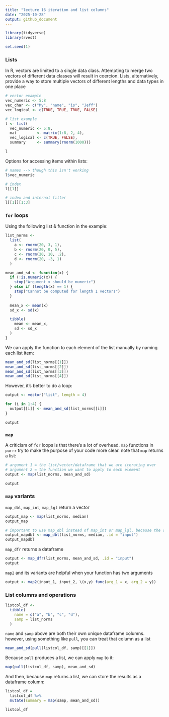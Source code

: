 ```yaml
---
title: "lecture 16 iteration and list columns"
date: "2025-10-28"
output: github_document
---
```


```r
library(tidyverse)
library(rvest)

set.seed(1)
```

### Lists

In R, vectors are limited to a single data class. Attempting to merge two vectors of different data classes will result in coercion. Lists, alternatively, provide a way to store multiple vectors of different lengths and data types in one place

```r
# vector example
vec_numeric <- 5:8
vec_char <- c("My", "name", "is", "Jeff")
vec_logical <- c(TRUE, TRUE, TRUE, FALSE)

# list example
l <- list(
  vec_numeric <- 5:8,
  mat         <- matrix(1:8, 2, 4),
  vec_logical <- c(TRUE, FALSE),
  summary     <- summary(rnorm(1000)))

l
```

Options for accessing items within lists:

```r
# names --> though this isn't working
l$vec_numeric

# index
l[[1]]

# index and internal filter
l[[1]][1:3]
```

### `for` loops

Using the following list & function in the example:

```r
list_norms <- 
  list(
    a <- rnorm(20, 3, 1),
    b <- rnorm(20, 0, 5),
    c <- rnorm(20, 10, .2),
    d <- rnorm(20, -3, 1)
  )

mean_and_sd <- function(x) {
  if (!is.numeric(x)) {
    stop("Argument x should be numeric")
  } else if (length(x) == 1) {
    stop("Cannot be computed for length 1 vectors")
  }
  
  mean_x <- mean(x)
  sd_x <- sd(x)

  tibble(
    mean <- mean_x, 
    sd <- sd_x
  )
}
```

We can apply the function to each element of the list manually by naming each list item:

```r
mean_and_sd(list_norms[[1]])
mean_and_sd(list_norms[[2]])
mean_and_sd(list_norms[[3]])
mean_and_sd(list_norms[[4]])
```

However, it's better to do a loop:

```r
output <- vector("list", length = 4)

for (i in 1:4) {
  output[[i]] <- mean_and_sd(list_norms[[i]])
}

output
```

### `map`

A criticism of `for` loops is that there's a lot of overhead. `map` functions in `purrr` try to make the purpose of your code more clear. note that `map` returns a list:

```r
# argument 1 = the list/vector/dataframe that we are iterating over
# argument 2 = the function we want to apply to each element
output <- map(list_norms, mean_and_sd)

output
```

### `map` variants

`map_dbl`, `map_int`, `map_lgl` return a vector

```r
output_map <- map(list_norms, median)
output_map

# important to use map_dbl instead of map_int or map_lgl, because the output of median() isn't an integer or logical
output_mapdbl <- map_dbl(list_norms, median, .id = "input")
output_mapdbl
```

`map_dfr` returns a dataframe

```r
output <- map_dfr(list_norms, mean_and_sd, .id = "input")
output
```

`map2` and its variants are helpful when your function has two arguments

```r
output <- map2(input_1, input_2, \(x,y) func(arg_1 = x, arg_2 = y))
```

### List columns and operations

```r
listcol_df <- 
  tibble(
    name = c("a", "b", "c", "d"),
    samp = list_norms
  )
```

`name` and `samp` above are both their own unique dataframe columns. however, using something like `pull`, you can treat that column as a list

```r
mean_and_sd(pull(listcol_df, samp)[[1]])
```

Because `pull` produces a list, we can apply `map` to it:

```r
map(pull(listcol_df, samp), mean_and_sd)
```

And then, because `map` returns a list, we can store the results as a dataframe column:

```r
listcol_df = 
  listcol_df %>% 
  mutate(summary = map(samp, mean_and_sd))

listcol_df
```

